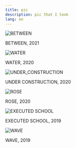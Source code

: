 ```yaml
---
title: pic
description: pic that I took
lang: en
---
```


![BETWEEN](../images/_gallery/BETWEEN.jpg)

<div class="pic-description">BETWEEN, 2021</div>

![WATER](../images/_gallery/WATER.jpg)

<div class="pic-description">WATER, 2020</div>

![UNDER_CONSTRUCTION](../images/_gallery/UNDER_CONSTRUCTION.jpg)

<div class="pic-description">UNDER CONSTRUCTION, 2020</div>

![ROSE](../images/_gallery/ROSE.jpg)

<div class="pic-description">ROSE, 2020</div>

![EXECUTED SCHOOL](../images/_gallery/EXECUTED_SCHOOL.jpg)

<div class="pic-description">EXECUTED SCHOOL, 2019</div>

![WAVE](../images/_gallery/WAVE.jpg)

<div class="pic-description">WAVE, 2019</div>
